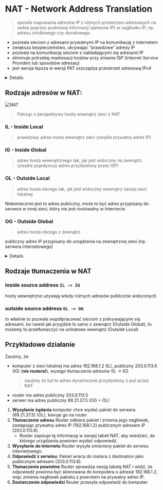 
# NAT - Network Address Translation

> sposób mapowania adresów IP z różnych przestrzeni adresowych na siebie poprzez podmianę informacji (adresów IP) w nagłówku IP, np. adresu źródłowego czy docelowego.

- pozwala sieciom z adresami prywatnymi IP na komunikację z internetem
- zwiększa bezpieczeństwo, ukrywając “prawdziwe” adresy IP
- pozwala na komunikację sieciom z nakładającymi się adresami IP
- eliminuje potrzebę readresacji hostów przy zmianie ISP (Internet Service Provider) lub sposobów adresacji
- jest wersja lepsza w wersji PAT oszczędza przestrzeń adresową IPv4

<Details summary='Ważne, że te adresy mogą być takie same!'>

Przykładowo IL może być takie samo, jak IG, po prostu wtedy nie ukrywamy tego prawdziwego adresu (ale musi być wtedy globalnie unikatowy).

</Details>

## Rodzaje adresów w NAT:

![NAT](/lab10/img/img1.jpg)

> Patrząc z perspektywy hosta wewnątrz sieci z NAT

<Steps>

### IL - Inside Local

> prawdziwy adres hosta wewnątrz sieci (zwykle prywatny adres IP)

### IG - Inside Global

> adres hosta wewnętrznego tak, jak jest widoczny na zewnątrz <br/> (zwykle pojedynczy adres przydzielony przez ISP)

### OL - Outside Local

> adres hosta obcego tak, jak jest widoczny wewnątrz naszej sieci lokalnej

Niekoniecznie jest to adres publiczny, może to być adres przypisany do serwera w innej sieci, który nie jest routowalny w Internecie.

### OG - Outside Global

> adres hosta obcego z zewnątrz

publiczny adres IP przypisany do urządzenia na zewnętrznej sieci (np. serwera internetowego)

</Steps>

<Details summary='dla opornych z perspektywy hosta z sieci "lokalnej"'>

- on wie, że ma na prawdę adres IL
- na zewnątrz myślą, że ma adres IG
- jak widzi hosta to widzi u niego adres OL
- tak na prawdę host z zewnątrz ma adres OG

</Details>

## Rodzaje tłumaczenia w NAT

### inside source address `IL -> IG`

hosty wewnętrzne używają wtedy różnych adresów publicznie widocznych

### outside source address `OL -> OG`

to właśnie to pozwala współpracować sieciom z pokrywającymi się adresami, bo
nawet jak przyjdzie to samo z zewnątrz (Outside Global), to możemy to
przetłumaczyć na unikatowe wewnątrz (Outside Local)

## Przykładowe działanie

Zaużmy, że:

- komputer z sieci lokalnej ma adres 192.168.1.2 (IL), publiczny 203.0.113.6 (IG) (**nie routera!**), wystąpi tłumaczenie adresów (IL -> IG)
  > zaużmy że był to adres dynamicznie przydzielony z puli przez NAT
- router ma adres publiczny 203.0.113.5
- serwer ma adres publiczny 69.21.37.5 (OG = OL)

1. **Wysyłanie żądania** komputer chce wysłać pakiet do serwera (69.21.37.5) (OL), kieruje go na router
2. **Tłumaczenie adresu** Router odbiera pakiet i zmienia jego nagłówek, zastępując prywatny adres IP (192.168.1.2) publicznym adresem IP (203.0.113.6).
   - Router zapisuje tę informację w swojej tabeli NAT, aby wiedzieć, do którego urządzenia powinien wysłać odpowiedź.
3. **Wysyłanie do Internetu** Router wysyła zmieniony pakiet do serwisu internetowego.
4. **Odpowiedź z serwisu**: Pakiet wraca do routera z destination jako publicznym adresem (203.0.113.6).
5. **Tłumaczenie powrotne** Router sprawdza swoją tabelę NAT i widzi, że odpowiedź powinna być skierowana do komputera o adresie 192.168.1.2, więc zmienia nagłówek pakietu z powrotem na prywatny adres IP.
6. **Dostarczenie odpowiedzi** Router przesyła odpowiedź do komputer
